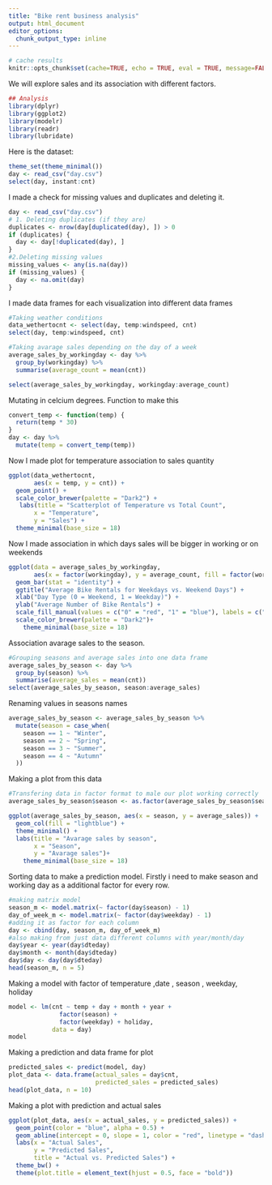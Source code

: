 ```yaml
---
title: "Bike rent business analysis"
output: html_document
editor_options: 
  chunk_output_type: inline
---
```


```r
# cache results
knitr::opts_chunk$set(cache=TRUE, echo = TRUE, eval = TRUE, message=FALSE, warning = FALSE, fig.align='center')

```

We will explore sales and its association with different factors.

```r
## Analysis
library(dplyr)
library(ggplot2)
library(modelr)
library(readr)
library(lubridate)
```




Here is the dataset:

```r
theme_set(theme_minimal())
day <- read_csv("day.csv")
select(day, instant:cnt)


```

I made a check for missing values and duplicates and deleting it.

```r
day <- read_csv("day.csv")
# 1. Deleting duplicates (if they are)
duplicates <- nrow(day[duplicated(day), ]) > 0
if (duplicates) {
  day <- day[!duplicated(day), ]
}
#2.Deleting missing values
missing_values <- any(is.na(day))
if (missing_values) {
  day <- na.omit(day)
}
```

I made data frames for each visualization into different data frames

```r
#Taking weather conditions
data_wethertocnt <- select(day, temp:windspeed, cnt)
select(day, temp:windspeed, cnt)

```

```r
#Taking avarage sales depending on the day of a week
average_sales_by_workingday <- day %>%
  group_by(workingday) %>%
  summarise(average_count = mean(cnt))

select(average_sales_by_workingday, workingday:average_count)
```
Mutating in celcium degrees. Function to make this
```r
convert_temp <- function(temp) {
  return(temp * 30)
}
day <- day %>%
  mutate(temp = convert_temp(temp))
```
Now I made  plot for temperature association to sales quantity 

```r
ggplot(data_wethertocnt,
       aes(x = temp, y = cnt)) +
  geom_point() +
  scale_color_brewer(palette = "Dark2") +
   labs(title = "Scatterplot of Temperature vs Total Count",
       x = "Temperature",
       y = "Sales") + 
  theme_minimal(base_size = 18)
```


Now I made association in which days sales will be bigger in working or on weekends


```r
ggplot(data = average_sales_by_workingday,
       aes(x = factor(workingday), y = average_count, fill = factor(workingday))) +
  geom_bar(stat = "identity") +
  ggtitle("Average Bike Rentals for Weekdays vs. Weekend Days") +
  xlab("Day Type (0 = Weekend, 1 = Weekday)") +
  ylab("Average Number of Bike Rentals") +
  scale_fill_manual(values = c("0" = "red", "1" = "blue"), labels = c("Weekend", "Weekday")) +
  scale_color_brewer(palette = "Dark2")+
    theme_minimal(base_size = 18)
```

Association avarage sales to the season.

```r
#Grouping seasons and average sales into one data frame
average_sales_by_season <- day %>%
  group_by(season) %>%
  summarise(average_sales = mean(cnt))
select(average_sales_by_season, season:average_sales)
```

Renaming values in seasons names

```r
average_sales_by_season <- average_sales_by_season %>%
  mutate(season = case_when(
    season == 1 ~ "Winter",
    season == 2 ~ "Spring",
    season == 3 ~ "Summer",
    season == 4 ~ "Autumn"
  ))

```


Making a plot from this data

```r
#Transfering data in factor format to male our plot working correctly
average_sales_by_season$season <- as.factor(average_sales_by_season$season)

ggplot(average_sales_by_season, aes(x = season, y = average_sales)) +
  geom_col(fill = "lightblue") +
  theme_minimal() +
  labs(title = "Avarage sales by season",
       x = "Season",
       y = "Avarage sales")+
    theme_minimal(base_size = 18)
```

Sorting data to make a prediction model. Firstly i need to make season and working day as a additional factor for every row.

```r
#making matrix model 
season_m <- model.matrix(~ factor(day$season) - 1)
day_of_week_m <- model.matrix(~ factor(day$weekday) - 1)
#adding it as factor for each column 
day <- cbind(day, season_m, day_of_week_m)
#also making from just data different columns with year/month/day
day$year <- year(day$dteday)
day$month <- month(day$dteday)
day$day <- day(day$dteday)
head(season_m, n = 5)
```
Making a model with factor of temperature ,date , season , weekday, holiday
```r
model <- lm(cnt ~ temp + day + month + year +
              factor(season) +
              factor(weekday) + holiday,
            data = day)
model
```
Making a prediction and data frame for plot

```r
predicted_sales <- predict(model, day)
plot_data <- data.frame(actual_sales = day$cnt,
                        predicted_sales = predicted_sales)
head(plot_data, n = 10)
```
Making a plot with prediction and actual sales
```r
ggplot(plot_data, aes(x = actual_sales, y = predicted_sales)) +
  geom_point(color = "blue", alpha = 0.5) +
  geom_abline(intercept = 0, slope = 1, color = "red", linetype = "dashed") +
  labs(x = "Actual Sales",
       y = "Predicted Sales",
       title = "Actual vs. Predicted Sales") +
  theme_bw() +
  theme(plot.title = element_text(hjust = 0.5, face = "bold"))
```






